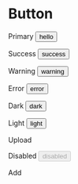 
# Button

Primary <Button>hello</Button>

Success <Button type="success">success</Button>

Warning <Button type="warning">warning</Button>

Error <Button type="error">error</Button>

Dark <Button type="dark">dark</Button>

Light <Button type="light">light</Button>

Upload <UploadButton />

Disabled <Button disabled>disabled</Button>

Add <AddButton type="dark" />